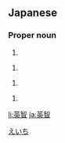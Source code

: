 ==Japanese==
{{ja-kanjitab|英|智}}

===Proper noun===
{{ja-pos|proper|えいち}}
# {{given name|male|lang=ja|sort=えいち}}

{{ja-pos|proper|ひでのり}}
# {{given name|male|lang=ja|sort=ひでのり}}

{{ja-pos|proper|ひでとし}}
# {{given name|male|lang=ja|sort=ひでとし}}

{{ja-pos|proper|ひでとも}}
# {{given name|male|lang=ja|sort=ひでとも}}

[[Category:Japanese male given names|えいち]]

[[li:英智]]
[[ja:英智]]
